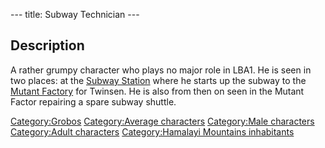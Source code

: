 ---
title: Subway Technician
---

{{Character|
Name=Subway Technician|
Image=‎|
Race=[[Grobo]]|
Gender=Male|
Size=Medium|
Age=Adult}}

{{Quote|
Quote=Yes, I know, you also want me to start the transporter. Ok, stand in front of it, I'll start it up.|
Character=The [[Subway Technician]]}}

==Description==
A rather grumpy character who plays no major role in LBA1. He is seen in two places: at the [[Subway Station]] where he starts up the subway to the [[Mutant Factory]] for Twinsen. 
He is also from then on seen in the Mutant Factor repairing a spare subway shuttle.

{{Quote|
Quote=Leave me alone! I've got work to do, and no time to play!|
Character=The [[Subway Technician]]}}


[[Category:Grobos]]
[[Category:Average characters]]
[[Category:Male characters]]
[[Category:Adult characters]]
[[Category:Hamalayi Mountains inhabitants]]